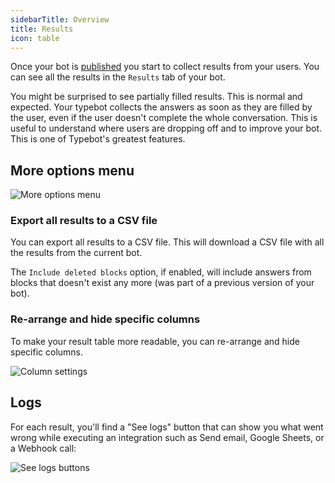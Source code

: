 ```yaml
---
sidebarTitle: Overview
title: Results
icon: table
---
```


Once your bot is [published](/editor/publish) you start to collect results from your users. You can see all the results in the `Results` tab of your bot.

<Note>
  You might be surprised to see partially filled results. This is normal and
  expected. Your typebot collects the answers as soon as they are filled by the
  user, even if the user doesn't complete the whole conversation. This is useful
  to understand where users are dropping off and to improve your bot. This is
  one of Typebot's greatest features.
</Note>

## More options menu

<Frame>
  <img src="/images/results/more-options.png" alt="More options menu" />
</Frame>

### Export all results to a CSV file

You can export all results to a CSV file. This will download a CSV file with all the results from the current bot.

The `Include deleted blocks` option, if enabled, will include answers from blocks that doesn't exist any more (was part of a previous version of your bot).

### Re-arrange and hide specific columns

To make your result table more readable, you can re-arrange and hide specific columns.

<Frame style={{ maxWidth: '300px' }}>
  <img src="/images/results/columns-settings.png" alt="Column settings" />
</Frame>

## Logs

For each result, you'll find a "See logs" button that can show you what went wrong while executing an integration such as Send email, Google Sheets, or a Webhook call:

<Frame>
  <img src="/images/results/logs-button.png" alt="See logs buttons" />
</Frame>
